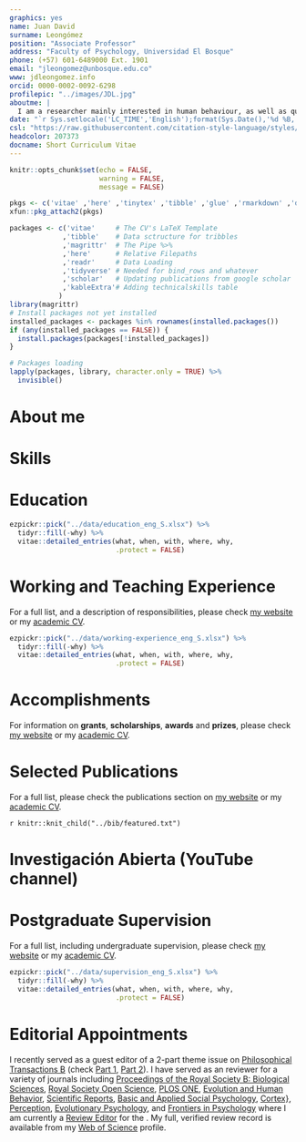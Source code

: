 ```yaml
---
graphics: yes
name: Juan David
surname: Leongómez
position: "Associate Professor"
address: "Faculty of Psychology, Universidad El Bosque"
phone: (+57) 601-6489000 Ext. 1901
email: "jleongomez@unbosque.edu.co"
www: jdleongomez.info
orcid: 0000-0002-0092-6298
profilepic: "../images/JDL.jpg"
aboutme: |
  I am a researcher mainly interested in human behaviour, as well as quantitative methods and reproducible science.
date: "`r Sys.setlocale('LC_TIME','English');format(Sys.Date(),'%d %B, %Y')`"
csl: "https://raw.githubusercontent.com/citation-style-language/styles/master/apa-cv.csl"
headcolor: 207373
docname: Short Curriculum Vitae
---
```


```r
knitr::opts_chunk$set(echo = FALSE,
                      warning = FALSE,
                      message = FALSE)

pkgs <- c('vitae' ,'here' ,'tinytex' ,'tibble' ,'glue' ,'rmarkdown' ,'dplyr', 'readr' ,'yaml')
xfun::pkg_attach2(pkgs)

packages <- c('vitae'     # The CV's LaTeX Template
             ,'tibble'    # Data sctructure for tribbles
             ,'magrittr'  # The Pipe %>%
             ,'here'      # Relative Filepaths
             ,'readr'     # Data Loading
             ,'tidyverse' # Needed for bind_rows and whatever
             ,'scholar'   # Updating publications from google scholar
             ,'kableExtra'# Adding technicalskills table
            )
library(magrittr)
# Install packages not yet installed
installed_packages <- packages %in% rownames(installed.packages())
if (any(installed_packages == FALSE)) {
  install.packages(packages[!installed_packages])
}

# Packages loading
lapply(packages, library, character.only = TRUE) %>%
  invisible()
```

# About me

\begin{minipage}[c]{0.85\linewidth}
I am an Associate Professor and Researcher at \href{https://jdleongomez.info/en/team/}{\textit{\textbf{EvoCo}: Human Behaviour and Evolution Lab}}, and leader of the \href{https://investigaciones.unbosque.edu.co/codec}{\textit{\textbf{CODEC}: Cognitive and Behavioural Sciences}} research group (classification \href{https://scienti.minciencias.gov.co/gruplac/jsp/visualiza/visualizagr.jsp?nro=00000000001446}{\textbf{A1}}), \href{https://www.uelbosque.edu.co/psicologia}{Faculty of Psychology}, at \href{https://www.uelbosque.edu.co/}{Universidad El Bosque} in Bogota, Colombia. My research interests include mate choice and human vocal communication, with an aspiration towards understanding musicality. I am also interested in bioacoustics and psychoacoustics, as well as hormonal effects on human behaviour. I published among the first articles showing within-individual changes in voice pitch in response to the social status of the listener, and have demonstrated strong effects of voice modulation on listeners in courtship contexts. I am very passionate about quantitative methods and \textbf{R} programming, as a tool to promote reproducibility and open science.
\end{minipage} \begin{minipage}[c]{0.15\linewidth}
\begin{flushright} 
\hfill \href{https://jdleongomez.info/en/team/}{\includegraphics[width=2.3cm, height=2.3cm]{Logo_EvoCo.png}} \newline \href{https://investigaciones.unbosque.edu.co/codec}{\includegraphics[width=2.3cm, height=2.3cm]{Logo_CODEC.png}}
\end{flushright}
\end{minipage}

# Skills

\begin{cvskills}
  \cvskill
    {Programming}
    {\href{https://www.r-project.org/}{\textbf{R}} (advanced: all data wrangling, analysis, plots and tables -and even this CV- made in R)}

  \cvskill
    {Reproducible Reports}
    {Markdown/\href{https://rmarkdown.rstudio.com/}{R Markdown} (including {\fontfamily{cmr}\selectfont\LaTeX} and HTML\faHtml5). Version control with \href{https://git-scm.com/}{Git} in \href{https://github.com/JDLeongomez}{GitHub} \faGithub}

  \cvskill
    {Quantitative Research}
    {General and generalised models, linear mixed-effects models, multi-model inference, machine learning}

  \cvskill
    {Software}
    {\href{https://posit.co/products/open-source/rstudio/}{RStudio}, \href{https://code.visualstudio.com/}{Visual Studio Code}, \href{https://www.fon.hum.uva.nl/praat/}{Praat}, \href{https://www.audacityteam.org/}{Audacity}, \href{https://inkscape.org/}{InkScape}, \href{https://www.zotero.org/}{Zotero}}

  \cvskill
    {Languages}
    {English/Spanish (native)}
\end{cvskills}

# Education

```r
ezpickr::pick("../data/education_eng_S.xlsx") %>%
  tidyr::fill(-why) %>%
  vitae::detailed_entries(what, when, with, where, why,
                          .protect = FALSE)
```

# Working and Teaching Experience

For a full list, and a description of responsibilities, please check [my website](https://jdleongomez.info/en/profile/#experience) or my [academic CV](https://jdleongomez.info/en/files/jdl_cv_en.pdf).

```r
ezpickr::pick("../data/working-experience_eng_S.xlsx") %>%
  tidyr::fill(-why) %>%
  vitae::detailed_entries(what, when, with, where, why,
                          .protect = FALSE)
```

# Accomplishments

For information on **grants**, **scholarships**, **awards** and **prizes**, please check [my website](https://jdleongomez.info/en/profile/#accomplishments) or my [academic CV](https://jdleongomez.info/en/files/jdl_cv_en.pdf).

# Selected Publications

For a full list, please check the publications section on [my website](https://jdleongomez.info/en/publication/) or my [academic CV](https://jdleongomez.info/en/files/jdl_cv_en.pdf). 

\begingroup
\setlength{\parindent}{-0.5in}
\setlength{\leftskip}{0.5in}

`r knitr::knit_child("../bib/featured.txt")`

\endgroup

\begin{footnotesize}
\textbf{Note:} I am the/a corresponding author in all these publications
\end{footnotesize}

# Investigación Abierta (YouTube channel)

\begin{minipage}[c]{0.15\linewidth}
\href{https://www.youtube.com/@InvestigacionAbierta}{\includegraphics[width=2cm, height=2cm]{Logo_IA.png}}
\end{minipage} \begin{minipage}[c]{0.85\linewidth}
\textcolor{red}{\faYoutubePlay} \href{https://www.youtube.com/@InvestigacionAbierta}{Investigación Abierta} [\textit{Open Research}] is a YouTube channel (in Spanish) where I post videos and tutorials related to quantitative research methods and open science, as well as useful open source software.
\end{minipage}

# Postgraduate Supervision

For a full list, including undergraduate supervision, please check [my website](https://jdleongomez.info/en/team/) or my [academic CV](https://jdleongomez.info/en/files/jdl_cv_en.pdf).

```r
ezpickr::pick("../data/supervision_eng_S.xlsx") %>%
  tidyr::fill(-why) %>%
  vitae::detailed_entries(what, when, with, where, why,
                          .protect = FALSE)
```

# Editorial Appointments

I recently served as a guest editor of a 2-part theme issue on [Philosophical Transactions B](https://royalsocietypublishing.org/journal/rstb) (check [Part 1](https://royalsocietypublishing.org/toc/rstb/2021/376/1840), [Part 2](https://royalsocietypublishing.org/toc/rstb/2022/377/1841)). I have served as an \textit{ad-hoc} reviewer for a variety of journals including [Proceedings of the Royal Society B: Biological Sciences](https://royalsocietypublishing.org/journal/rspb), [Royal Society Open Science](https://royalsocietypublishing.org/journal/rsos), [PLOS ONE](https://journals.plos.org/plosone/), [Evolution and Human Behavior](https://www.sciencedirect.com/journal/evolution-and-human-behavior), [Scientific Reports](https://www.nature.com/srep/), [Basic and Applied Social Psychology](https://www.tandfonline.com/toc/hbas20/current), [Cortex}](https://www.journals.elsevier.com/cortex), [Perception](https://journals.sagepub.com/home/pec),
[Evolutionary Psychology](https://journals.sagepub.com/home/evp), and [Frontiers in Psychology](https://www.frontiersin.org/journals/psychology) where I am currently a [Review Editor](https://loop.frontiersin.org/people/438954/overview) for the [\textit{Evolutionary Psychology specialty section}](https://www.frontiersin.org/journals/psychology/sections/evolutionary-psychology).  My full, verified review record is available from my [Web of Science](https://www.webofscience.com/wos/author/record/387716) profile.
